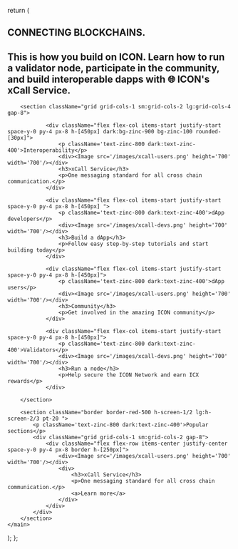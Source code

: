
  return (
    <main className="font-sans leading-10 max-w-7xl mx-auto space-y-20">
        <section className="pt-20 ">
            <h1 className="tracking-widest text-[36px] sm:text-[70px] lg:text-[100px] font-bold sm:leading-[70px] lg:leading-[100px]">CONNECTING BLOCKCHAINS.</h1>
            <h2 className="w-full lg:w-3/4 text-[20px] sm:text-[34px] lg:text-[34px] pt-4 leading-6 sm:leading-10">This is how you build on ICON. Learn how to run a validator node, participate in the community, and build interoperable dapps with <span className="whitespace-nowrap font-bold">🌐 ICON's xCall Service.</span></h2>
        </section>
        
        <section className="grid grid-cols-1 sm:grid-cols-2 lg:grid-cols-4 gap-8">
           
                <div className="flex flex-col items-start justify-start space-y-0 py-4 px-8 h-[450px] dark:bg-zinc-900 bg-zinc-100 rounded-[30px]">
                    <p className='text-zinc-800 dark:text-zinc-400'>Interoperability</p>
                    <div><Image src='/images/xcall-users.png' height='700' width='700'/></div>
                    <h3>xCall Service</h3>
                    <p>One messaging standard for all cross chain communication.</p>
                </div>
        
                <div className="flex flex-col items-start justify-start space-y-0 py-4 px-8 h-[450px] ">
                    <p className='text-zinc-800 dark:text-zinc-400'>dApp developers</p>
                    <div><Image src='/images/xcall-devs.png' height='700' width='700'/></div>
                    <h3>Build a dApp</h3>
                    <p>Follow easy step-by-step tutorials and start building today</p>
                </div>
           
                <div className="flex flex-col items-start justify-start space-y-0 py-4 px-8 h-[450px]">
                    <p className='text-zinc-800 dark:text-zinc-400'>dApp users</p>
                    <div><Image src='/images/xcall-users.png' height='700' width='700'/></div>
                    <h3>Community</h3>
                    <p>Get involved in the amazing ICON community</p>
                </div>
           
                <div className="flex flex-col items-start justify-start space-y-0 py-4 px-8 h-[450px]">
                    <p className='text-zinc-800 dark:text-zinc-400'>Validators</p>
                    <div><Image src='/images/xcall-devs.png' height='700' width='700'/></div>
                    <h3>Run a node</h3>
                    <p>Help secure the ICON Network and earn ICX rewards</p>
                </div>
                        
        </section>

        <section className="border border-red-500 h-screen-1/2 lg:h-screen-2/3 pt-20 ">
            <p className='text-zinc-800 dark:text-zinc-400'>Popular sections</p>
            <div className="grid grid-cols-1 sm:grid-cols-2 gap-8">
                <div className="flex flex-row items-center justify-center space-y-0 py-4 px-8 border h-[250px]">
                    <div><Image src='/images/xcall-users.png' height='700' width='700'/></div>
                    <div>
                        <h3>xCall Service</h3>
                        <p>One messaging standard for all cross chain communication.</p>
                        <a>Learn more</a>
                    </div>                  
                </div>
            </div>
        </section>
    </main>
  );
};




